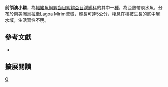 {{Speciesbox 
| taxon = Austrolebias prognathus
| status = NE
| status_system = IUCN3.1
| authority = [[Amato|Amato]], 1986
| synonyms = *''Cynolebias prognathus ,Amato, 1986 ''
*''Megalebias prognathus ,Amato, 1986 ''
}}
'''前頜澳小鱂'''，為[[輻鰭魚綱|輻鰭魚綱]][[鯉齒目|鯉齒目]][[鰕鱂亞目|鰕鱂亞目]][[溪鱂科|溪鱂科]]的其中一[[種|種]]，為亞熱帶淡水魚，分布於[[南美洲|南美洲]][[烏拉圭|烏拉圭]]Lagoa Mirim流域，體長可達5公分，棲息在植被生長的底中層水域，生活習性不明。
== 參考文獻 ==
*{{FishBase_species|genus=Austrolebias|species=prognathus|year=2014|month=8}}

== 擴展閱讀 ==
{{refbegin}}
{{wikispecies-inline|Austrolebias prognathus|前頜澳小鱂}}
{{refend}}
{{Taxonbar|from=Q6423433}}

[[Category:澳小鱂屬|Q]]


{{魚類小作品}}